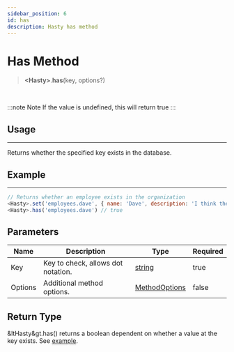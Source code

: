 ```yaml
---
sidebar_position: 6
id: has
description: Hasty has method
---
```


# Has Method

> **&lt;Hasty&gt;**.**has**(key, options?)

<br />

:::note Note
If the value is undefined, this will return true
:::

## Usage

---

Returns whether the specified key exists in the database.

## Example

---

```js title="has.js"
// Returns whether an employee exists in the organization
<Hasty>.set('employees.dave', { name: 'Dave', description: 'I think they work here...' })
<Hasty>.has('employees.dave') // true
```

## Parameters

| Name    | Description                        | Type                                                                                              | Required |
| ------- | ---------------------------------- | ------------------------------------------------------------------------------------------------- | -------- |
| Key     | Key to check, allows dot notation. | [string](https://developer.mozilla.org/en-US/docs/Web/JavaScript/Reference/Global_Objects/String) | true     |
| Options | Additional method options.         | [MethodOptions](/docs/types/method-options)                                                        | false    |

## Return Type

&ltHasty&gt.has() returns a boolean dependent on whether a value at the key exists.
See [example](#example).
